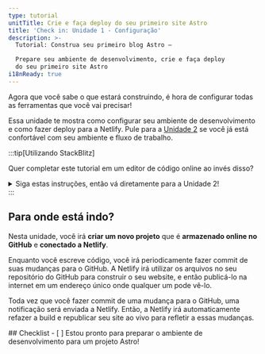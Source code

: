 ```yaml
---
type: tutorial
unitTitle: Crie e faça deploy do seu primeiro site Astro
title: 'Check in: Unidade 1 - Configuração'
description: >-
  Tutorial: Construa seu primeiro blog Astro —

  Prepare seu ambiente de desenvolvimento, crie e faça deploy
  do seu primeiro site Astro
i18nReady: true
---
```


Agora que você sabe o que estará construindo, é hora de configurar todas as ferramentas que você vai precisar!

Essa unidade te mostra como configurar seu ambiente de desenvolvimento e como fazer deploy para a Netlify. Pule para a [Unidade 2](/pt-br/tutorial/2-pages/) se você já está confortável com seu ambiente e fluxo de trabalho.

:::tip[Utilizando StackBlitz]

Quer completar este tutorial em um editor de código online ao invés disso?
<details>
<summary>Siga estas instruções, então vá diretamente para a Unidade 2!</summary>

**Configure o StackBlitz**

<Steps>
1. Visite [astro.new](https://astro.new) e clique no botão para abrir o template "Empty Project" no StackBlitz. 

2. Clique em "Sign in" no lado superior direito para entrar com suas credenciais do GitHub.

3. No lado superior esquerdo da janela do editor do StackBlitz, clique em "fork" no template (salvar no painel da sua própria conta).

4. Espere o projeto carregar, e então você irá ver uma visualização ao vivo do template inicial "Empty Project".
</Steps>

**Faça uma Modificação**

No painel de arquivos, você deve ver `src/pages/index.astro`. Clique para abrí-lo, e então siga [Escreva sua primeira linha de Astro](/pt-br/tutorial/1-setup/3/) para modificar esse arquivo.

**Crie um Repositório no GitHub**

<Steps>
1. Clique no botão <kbd>Connect Repository</kbd> no topo da sua lista de arquivos, insira um novo nome para seu repositório, e clique em <kbd>Create repo & push</kbd>. 

2. Quando você tiver chances para dar commit no GitHub, um botão "Commit" irá aparecer no lado superior esquerdo da sua área de trabalho. Clicar nele irá te permitir inserir uma mensagem de commit, e então atualizar seu repositório.
</Steps>

**Faça Deploy do seu Site**

Se você quiser fazer deploy para a Netlify, pule para [Faça deploy do seu site para a web](/pt-br/tutorial/1-setup/5/).
Caso contrário, pule para a [Unidade 2](/pt-br/tutorial/2-pages/) para começar a construir com o Astro!

</details>
:::

## Para onde está indo?

Nesta unidade, você irá **criar um novo projeto** que é **armazenado online no GitHub** e **conectado a Netlify**.

Enquanto você escreve código, você irá periodicamente fazer commit de suas mudanças para o GitHub. A Netlify irá utilizar os arquivos no seu repositório do GitHub para construir o seu website, e então publicá-lo na internet em um endereço único onde qualquer um pode vê-lo.

Toda vez que você fazer commit de uma mudança para o GitHub, uma notificação será enviada a Netlify. Então, a Netlify irá automaticamente refazer a build e republicar seu site ao vivo para refletir a essas mudanças.



<Box icon="check-list">
## Checklist

<Checklist>
- [ ] Estou pronto para preparar o ambiente de desenvolvimento para um projeto Astro!
</Checklist>
</Box>
